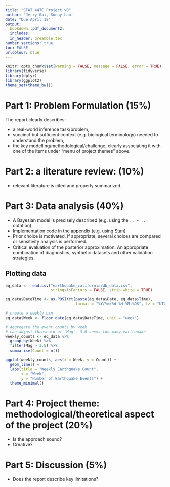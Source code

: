 ```yaml
---
title: "STAT 447C Project v0"
author: 'Jerry Gai, Sunny Lau'
date: "Due April 19"
output: 
  bookdown::pdf_document2:
  includes:
  in_header: preamble.tex
number_sections: true
toc: FALSE
urlcolour: blue
---
```

  
```r
knitr::opts_chunk$set(warning = FALSE, message = FALSE, error = TRUE)
library(tidyverse)
library(dplyr)
library(ggplot2)
theme_set(theme_bw()) 
```


# Part 1: Problem Formulation (15%)
The report clearly describes:

-   a real-world inference task/problem,
-   succinct but sufficient context (e.g. biological terminology) needed to understand the problem,
-   the key modelling/methodological/challenge, clearly associating it with one of the items under "menu of project themes" above.
    
    

# Part 2: a literature review: (10%) 
- relevant literature is cited and properly summarized.

# Part 3: Data analysis (40%)
-   A Bayesian model is precisely described (e.g. using the `.. ~ ..` notation)
-   Implementation code in the appendix (e.g. using Stan)
-   Prior choice is motivated. If appropriate, several choices are compared or sensitivity analysis is performed.
-   Critical evaluation of the posterior approximation. An appropriate combination of diagnostics, synthetic datasets and other validation strategies.
    
## Plotting data
```r
eq_data <- read.csv("earthquake_california/db_data.csv", 
                    stringsAsFactors = FALSE, strip.white = TRUE)

eq_data$DateTime <- as.POSIXct(paste(eq_data$Date, eq_data$Time),
                               format = "%Y/%m/%d %H:%M:%OS", tz = "UTC")

# create a weekly bin
eq_data$Week <- floor_date(eq_data$DateTime, unit = "week")

# aggregate the event counts by week.
# can adjust threshold of `Mag`, 3.0 seems too many earthquake
weekly_counts <- eq_data %>%
  group_by(Week) %>%
  filter(Mag > 3.5) %>% 
  summarise(Count = n())

ggplot(weekly_counts, aes(x = Week, y = Count)) +
  geom_line() +
  labs(title = "Weekly Earthquake Count",
       x = "Week",
       y = "Number of Earthquake Events") +
  theme_minimal()
```

# Part 4:  Project theme: methodological/theoretical aspect of the project (20%)
-   Is the approach sound?
-   Creative?
    
# Part 5:  Discussion (5%)
-   Does the report describe key limitations?
